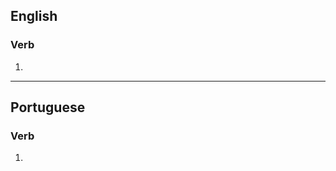 ==English==

===Verb===
{{head|en|verb form}}

# {{en-third-person singular of|democratize}}

----

==Portuguese==

===Verb===
{{head|pt|verb form}}

# {{pt-verb-form-of|democratizar}}